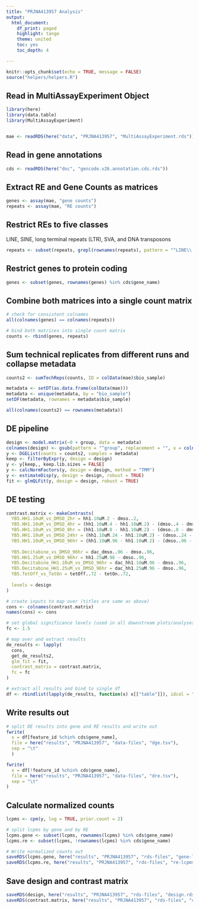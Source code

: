 ```yaml
---
title: "PRJNA413957 Analysis"
output:
  html_document:
    df_print: paged
    highlight: tango
    theme: united
    toc: yes
    toc_depth: 4

---
```


```r
knitr::opts_chunk$set(echo = TRUE, message = FALSE)
source("helpers/helpers.R")
```

## Read in MultiAssayExperiment Object

```r
library(here)
library(data.table)
library(MultiAssayExperiment)


mae <- readRDS(here("data", "PRJNA413957", "MultiAssayExperiment.rds"))
```

## Read in gene annotations

```r
cds <- readRDS(here("doc", "gencode.v26.annotation.cds.rds"))
```

## Extract RE and Gene Counts as matrices

```r
genes <- assay(mae, "gene counts")
repeats <- assay(mae, "RE counts")
```

## Restrict REs to five classes

LINE, SINE, long terminal repeats (LTR), SVA, and DNA transposons

```r
repeats <- subset(repeats, grepl(rownames(repeats), pattern = "^LINE\\.|^SINE\\.|^LTR\\.|.*\\.SVA\\..*|^DNA\\."))
```

## Restrict genes to protein coding

```r
genes <- subset(genes, rownames(genes) %in% cds$gene_name)
```

## Combine both matrices into a single count matrix

```r
# check for consistent colnames
all(colnames(genes) == colnames(repeats))

# bind both matrices into single count matrix
counts <- rbind(genes, repeats)
```

## Sum technical replicates from different runs and collapse metadata

```r
counts2 <- sumTechReps(counts, ID = colData(mae)$bio_sample)

metadata <- setDT(as.data.frame(colData(mae)))
metadata <- unique(metadata, by = "bio_sample")
setDF(metadata, rownames = metadata$bio_sample)

all(colnames(counts2) == rownames(metadata))
```

## DE pipeline

```r
design <- model.matrix(~0 + group, data = metadata)
colnames(design) <- gsub(pattern = "^group", replacement = "", x = colnames(design))
y <- DGEList(counts = counts2, samples = metadata)
keep <- filterByExpr(y, design = design)
y <- y[keep,, keep.lib.sizes = FALSE]
y <- calcNormFactors(y, design = design, method = "TMM")
y <- estimateDisp(y, design = design, robust = TRUE)
fit <- glmQLFit(y, design = design, robust = TRUE)
```

## DE testing

```r
contrast.matrix <- makeContrasts(
  YB5.HH1.10uM_vs_DMSO_2hr = hh1.10uM.2 - dmso..2,
  YB5.HH1.10uM_vs_DMSO_4hr = (hh1.10uM.4 - hh1.10uM.2) - (dmso..4 - dmso..2),
  YB5.HH1.10uM_vs_DMSO_8hr = (hh1.10uM.8 - hh1.10uM.2) - (dmso..8 - dmso..2),
  YB5.HH1.10uM_vs_DMSO_24hr = (hh1.10uM.24 - hh1.10uM.2) - (dmso..24 - dmso..2),
  YB5.HH1.10uM_vs_DMSO_96hr = (hh1.10uM.96 - hh1.10uM.2) - (dmso..96 - dmso..2),
  
  YB5.Decitabine_vs_DMSO_96hr = dac_dmso..96 - dmso..96,
  YB5.HH1.25uM_vs_DMSO_96hr = hh1.25uM.96 - dmso..96,
  YB5.Decitabine_HH1.10uM_vs_DMSO_96hr = dac_hh1.10uM.96 - dmso..96,
  YB5.Decitabine_HH1.25uM_vs_DMSO_96hr = dac_hh1.25uM.96 - dmso..96,
  YB5.TetOff_vs_TetOn = tetOff..72 - tetOn..72,
  
  levels = design
)

# create inputs to map over (titles are same as above)
cons <- colnames(contrast.matrix)
names(cons) <- cons

# set global significance levels (used in all downstream plots/analyses)
fc <- 1.5

# map over and extract results
de_results <- lapply(
  cons, 
  get_de_results2, 
  glm_fit = fit, 
  contrast_matrix = contrast.matrix,
  fc = fc
)

# extract all results and bind to single df
df <- rbindlist(lapply(de_results, function(x) x[["table"]]), idcol = "contrast")
```

## Write results out

```r
# split DE results into gene and RE results and write out
fwrite(
  x = df[feature_id %chin% cds$gene_name],
  file = here("results", "PRJNA413957", "data-files", "dge.tsv"),
  sep = "\t"
  )

fwrite(
  x = df[!feature_id %chin% cds$gene_name],
  file = here("results", "PRJNA413957", "data-files", "dre.tsv"),
  sep = "\t"
)
```

## Calculate normalized counts

```r
lcpms <- cpm(y, log = TRUE, prior.count = 2)

# split lcpms by gene and by RE
lcpms.gene <- subset(lcpms, rownames(lcpms) %in% cds$gene_name)
lcpms.re <- subset(lcpms, !rownames(lcpms) %in% cds$gene_name)

# Write normalized counts out
saveRDS(lcpms.gene, here("results", "PRJNA413957", "rds-files", "gene-lcpms.rds"))
saveRDS(lcpms.re, here("results", "PRJNA413957", "rds-files", "re-lcpms.rds"))
```

## Save design and contrast matrix

```r
saveRDS(design, here("results", "PRJNA413957", "rds-files", "design.rds"))
saveRDS(contrast.matrix, here("results", "PRJNA413957", "rds-files", "contrast-matrix.rds"))
```